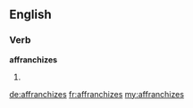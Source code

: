 ==English==

===Verb===
'''affranchizes'''

# {{third-person singular of|affranchize}}

[[de:affranchizes]]
[[fr:affranchizes]]
[[my:affranchizes]]